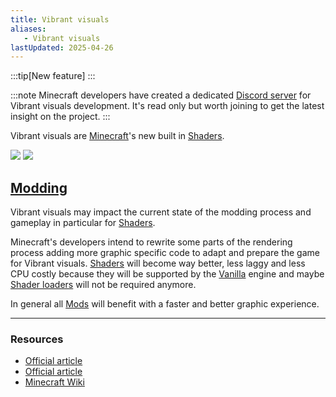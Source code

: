 ```yaml
---
title: Vibrant visuals
aliases:
   - Vibrant visuals
lastUpdated: 2025-04-26
---
```



:::tip[New feature]
:::

:::note
   Minecraft developers have created a dedicated [Discord server](https://discord.gg/2x2p2n8) for Vibrant
   visuals development. It's read only but worth joining to get the latest
   insight on the project.
:::

Vibrant visuals are [Minecraft](/minecraft)'s new built in [Shaders](/shader).

<Yb src="https://www.youtube.com/embed/jGNgh5zEFkY?si=1A9O7_v53dtgXbby&start=926" />

<Img src="https://www.minecraft.net/content/dam/minecraftnet/games/minecraft/screenshots/vv_JungleReflection_1170x500.jpg" />
<Img src="https://minecraft.wiki/images/Warm_vibrant_comparison.jpg" />

## [Modding](/modding)
Vibrant visuals may impact the current state of the modding process and gameplay in particular for [Shaders](/shader).

Minecraft's developers intend to rewrite some parts of the rendering process adding more graphic specific code to adapt and prepare the game for Vibrant visuals. [Shaders](/shader) will become way better, less laggy and less CPU costly because they will be supported by the [Vanilla](/vanilla) engine and maybe [Shader loaders](/shaderloader) will not be required anymore.

In general all [Mods](/mod) will benefit with a faster and better graphic experience.

---

### Resources
-  [Official article](https://www.minecraft.net/en-us/article/take-a-vibrant-test-flight)
-  [Official article](https://www.minecraft.net/en-us/article/minecraft-vibrant-visuals)
-  [Minecraft Wiki](https://minecraft.wiki/w/Vibrant_Visuals)
